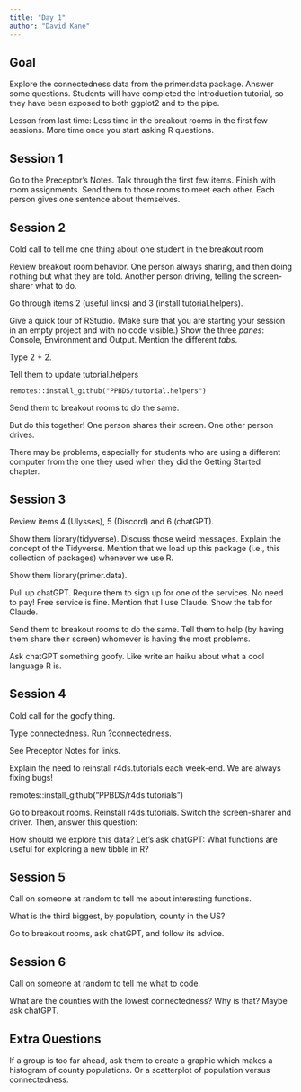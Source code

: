 ```yaml
---
title: "Day 1"
author: "David Kane"
---
```



## Goal

Explore the connectedness data from the primer.data package. Answer some questions. Students will have completed the Introduction tutorial, so they have been exposed to both ggplot2 and to the pipe.

Lesson from last time: Less time in the breakout rooms in the first few sessions. More time once you start asking R questions.

## Session 1

Go to the Preceptor's Notes. Talk through the first few items. Finish with room assignments. Send them to those rooms to meet each other. Each person gives one sentence about themselves. 

## Session 2

Cold call to tell me one thing about one student in the breakout room

Review breakout room behavior. One person always sharing, and then doing nothing but what they are told. Another person driving, telling the screen-sharer what to do.

Go through items 2 (useful links) and 3 (install tutorial.helpers). 

Give a quick tour of RStudio. (Make sure that you are starting your session in an empty project and with no code visible.) Show the three *panes*: Console, Environment and Output. Mention the different *tabs*. 

Type 2 + 2. 

Tell them to update tutorial.helpers

```
remotes::install_github("PPBDS/tutorial.helpers")
```

Send them to breakout rooms to do the same.

But do this together! One person shares their screen. One other person drives.

There may be problems, especially for students who are using a different computer from the one they used when they did the Getting Started chapter.

## Session 3

Review items 4 (Ulysses), 5 (Discord) and 6 (chatGPT).

Show them library(tidyverse). Discuss those weird messages. Explain the concept of the Tidyverse. Mention that we load up this package (i.e., this collection of packages) whenever we use R.

Show them library(primer.data). 

Pull up chatGPT. Require them to sign up for one of the services. No need to pay! Free service is fine. Mention that I use Claude. Show the tab for Claude.

Send them to breakout rooms to do the same. Tell them to help (by having them share their screen) whomever is having the most problems.

Ask chatGPT something goofy. Like write an haiku about what a cool language R is.

## Session 4

Cold call for the goofy thing.

Type connectedness. Run ?connectedness. 

See Preceptor Notes for links.

Explain the need to reinstall r4ds.tutorials each week-end. We are always fixing bugs!

remotes::install_github("PPBDS/r4ds.tutorials")

Go to breakout rooms. Reinstall r4ds.tutorials. Switch the screen-sharer and driver. Then, answer this question:

How should we explore this data? Let's ask chatGPT: What functions are useful for exploring a new tibble in R?


## Session 5

Call on someone at random to tell me about interesting functions.

What is the third biggest, by population, county in the US?

Go to breakout rooms, ask chatGPT, and follow its advice.

## Session 6

Call on someone at random to tell me what to code.

What are the counties with the lowest connectedness? Why is that? Maybe ask chatGPT.


## Extra Questions

If a group is too far ahead, ask them to create a graphic which makes a histogram of county populations. Or a scatterplot of population versus connectedness.

